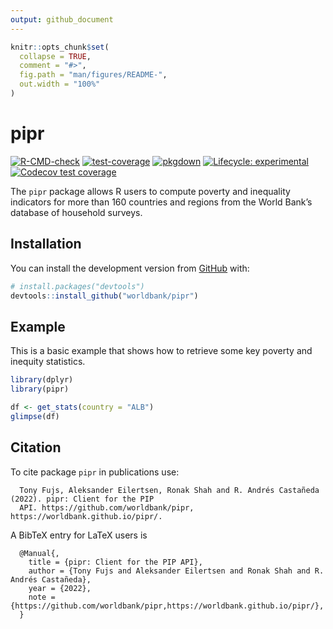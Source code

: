 ```yaml
---
output: github_document
---
```


<!-- README.md is generated from README.Rmd. Please edit that file -->

```r
knitr::opts_chunk$set(
  collapse = TRUE,
  comment = "#>",
  fig.path = "man/figures/README-",
  out.width = "100%"
)
```

# pipr

<!-- badges: start -->
[![R-CMD-check](https://github.com/worldbank/pipr/workflows/R-CMD-check/badge.svg)](https://github.com/worldbank/pipr/actions?workflow=R-CMD-check)
[![test-coverage](https://github.com/worldbank/pipr/workflows/test-coverage/badge.svg)](https://github.com/worldbank/pipr/actions)
[![pkgdown](https://github.com/worldbank/pipr/workflows/pkgdown/badge.svg)](https://github.com/worldbank/pipr/actions)
[![Lifecycle: experimental](https://img.shields.io/badge/lifecycle-experimental-orange.svg)](https://lifecycle.r-lib.org/articles/stages.html#experimental)
[![Codecov test coverage](https://codecov.io/gh/worldbank/pipr/branch/main/graph/badge.svg)](https://app.codecov.io/gh/worldbank/pipr?branch=main)
<!-- badges: end -->

The `pipr` package allows R users to compute poverty and inequality indicators for more than 160 countries and regions from the World Bank’s database of household surveys.

## Installation

You can install the development version from [GitHub](https://github.com/) with:

``` r
# install.packages("devtools")
devtools::install_github("worldbank/pipr")
```

## Example

This is a basic example that shows how to retrieve some key poverty and inequity statistics. 

```r
library(dplyr)
library(pipr)

df <- get_stats(country = "ALB")
glimpse(df)
```

## Citation

To cite package `pipr` in publications use:

```
  Tony Fujs, Aleksander Eilertsen, Ronak Shah and R. Andrés Castañeda (2022). pipr: Client for the PIP
  API. https://github.com/worldbank/pipr, https://worldbank.github.io/pipr/.
```

A BibTeX entry for LaTeX users is

```
  @Manual{,
    title = {pipr: Client for the PIP API},
    author = {Tony Fujs and Aleksander Eilertsen and Ronak Shah and R. Andrés Castañeda},
    year = {2022},
    note = {https://github.com/worldbank/pipr,https://worldbank.github.io/pipr/},
  }
```


